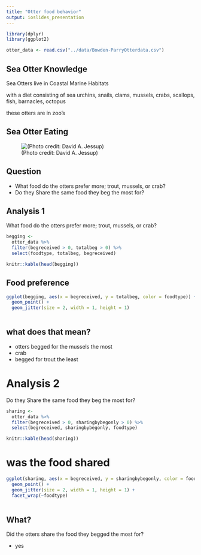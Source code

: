 ```yaml
---
title: "Otter food behavior"
output: ioslides_presentation
---
```


```r
library(dplyr)
library(ggplot2)
```

```r
otter_data <- read.csv("../data/Bowden-ParryOtterdata.csv")
```

## Sea Otter Knowledge

 Sea Otters live in Coastal Marine Habitats
 
 with a diet consisting of sea urchins, snails, clams, mussels, crabs, scallops, fish, barnacles, octopus
 
 these otters are in zoo's
 
 
## Sea Otter Eating 

![(Photo credit: David A. Jessup)](https://www.seaotters.com/wp-content/uploads/2012/08/640x360-olive-eating-black-abalone.jpg)

## Question

- What food do the otters prefer more; trout, mussels, or crab?
- Do they Share the same food they beg the most for?


## Analysis 1
What food do the otters prefer more; trout, mussels, or crab?

```r
begging <-   
  otter_data %>%
  filter(begreceived > 0, totalbeg > 0) %>% 
  select(foodtype, totalbeg, begreceived)

knitr::kable(head(begging))
```



## Food preference

```r
ggplot(begging, aes(x = begreceived, y = totalbeg, color = foodtype)) +
  geom_point() +
  geom_jitter(size = 2, width = 1, height = 1)
  
```


## what does that mean?

 - otters begged for the mussels the most 
 - crab 
 - begged for trout the least



# Analysis 2 
Do they Share the same food they beg the most for?

```r
sharing <- 
  otter_data %>% 
  filter(begreceived > 0, sharingbybegonly > 0) %>% 
  select(begreceived, sharingbybegonly, foodtype)

knitr::kable(head(sharing))
```


# was the food shared 

```r
ggplot(sharing, aes(x = begreceived, y = sharingbybegonly, color = foodtype)) +
  geom_point() +
  geom_jitter(size = 2, width = 1, height = 1) +
  facet_wrap(~foodtype)
  
```


## What?

Did the otters share the food they begged the most for?

 - yes








